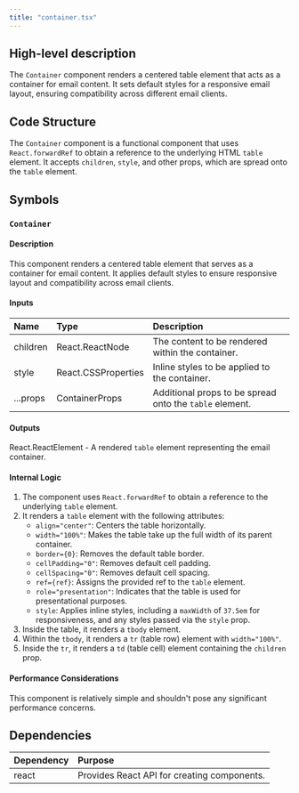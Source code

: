 ```yaml
---
title: "container.tsx"
---
```


## High-level description
The `Container` component renders a centered table element that acts as a container for email content. It sets default styles for a responsive email layout, ensuring compatibility across different email clients.

## Code Structure
The `Container` component is a functional component that uses `React.forwardRef` to obtain a reference to the underlying HTML `table` element. It accepts `children`, `style`, and other props, which are spread onto the `table` element.

## Symbols

### `Container`
#### Description
This component renders a centered table element that serves as a container for email content. It applies default styles to ensure responsive layout and compatibility across email clients.

#### Inputs
| Name | Type | Description |
|:-----|:-----|:------------|
| children | React.ReactNode | The content to be rendered within the container. |
| style | React.CSSProperties | Inline styles to be applied to the container. |
| ...props | ContainerProps | Additional props to be spread onto the `table` element. |

#### Outputs
React.ReactElement - A rendered `table` element representing the email container.

#### Internal Logic
1. The component uses `React.forwardRef` to obtain a reference to the underlying `table` element.
2. It renders a `table` element with the following attributes:
    - `align="center"`: Centers the table horizontally.
    - `width="100%"`: Makes the table take up the full width of its parent container.
    - `border={0}`: Removes the default table border.
    - `cellPadding="0"`: Removes default cell padding.
    - `cellSpacing="0"`: Removes default cell spacing.
    - `ref={ref}`: Assigns the provided ref to the `table` element.
    - `role="presentation"`: Indicates that the table is used for presentational purposes.
    - `style`: Applies inline styles, including a `maxWidth` of `37.5em` for responsiveness, and any styles passed via the `style` prop.
3. Inside the table, it renders a `tbody` element.
4. Within the `tbody`, it renders a `tr` (table row) element with `width="100%"`.
5. Inside the `tr`, it renders a `td` (table cell) element containing the `children` prop.

#### Performance Considerations
This component is relatively simple and shouldn't pose any significant performance concerns.

## Dependencies
| Dependency | Purpose |
|:-----------|:--------|
| react | Provides React API for creating components. |
